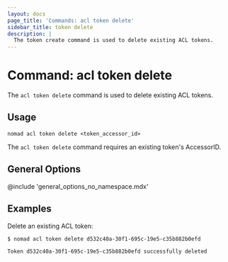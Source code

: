 ```yaml
---
layout: docs
page_title: 'Commands: acl token delete'
sidebar_title: token delete
description: |
  The token create command is used to delete existing ACL tokens.
---
```


# Command: acl token delete

The `acl token delete` command is used to delete existing ACL tokens.

## Usage

```plaintext
nomad acl token delete <token_accessor_id>
```

The `acl token delete` command requires an existing token's AccessorID.

## General Options

@include 'general_options_no_namespace.mdx'

## Examples

Delete an existing ACL token:

```shell-session
$ nomad acl token delete d532c40a-30f1-695c-19e5-c35b882b0efd

Token d532c40a-30f1-695c-19e5-c35b882b0efd successfully deleted
```
